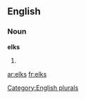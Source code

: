 
==English==

===Noun===
'''elks'''

# {{plural of|[[elk]]}}

[[Category:English plurals]]

[[ar:elks]]
[[fr:elks]]